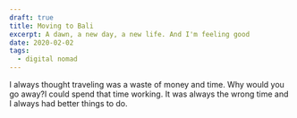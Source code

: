 ```yaml
---
draft: true
title: Moving to Bali
excerpt: A dawn, a new day, a new life. And I'm feeling good
date: 2020-02-02
tags:
  - digital nomad
---
```


I always thought traveling was a waste of money and time. Why would you go away?I could spend that time working. It was always the wrong time and I always had better things to do.
